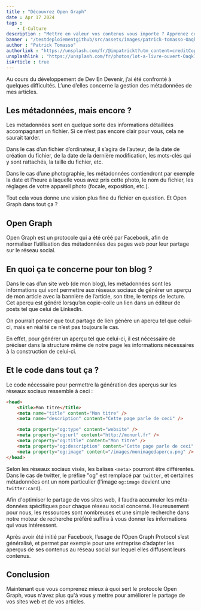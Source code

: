 ```yaml
---
title : "Découvrez Open Graph"
date : Apr 17 2024
tags :
    - I-Culture
description : "Mettre en valeur vos contenus vous importe ? Apprenez comment les partager tout en beauté avec Open Graph."
banner : "/testdeploiementgithub/src/assets/images/patrick-tomasso-Oaqk7qqNh_c-unsplash.webp"
author : "Patrick Tomasso"
authorlink : "https://unsplash.com/fr/@impatrickt?utm_content=creditCopyText&utm_medium=referral&utm_source=unsplash"
unsplashlink : "https://unsplash.com/fr/photos/lot-a-livre-ouvert-Oaqk7qqNh_c?utm_content=creditCopyText&utm_medium=referral&utm_source=unsplash"
isArticle : true
---
```



Au cours du développement de Dev En Devenir, j’ai été confronté à quelques difficultés. L’une d’elles concerne la gestion des métadonnées de mes articles.

## Les métadonnées, mais encore ?

Les métadonnées sont en quelque sorte des informations détaillées accompagnant un fichier. Si ce n’est pas encore clair pour vous, cela ne saurait tarder.

Dans le cas d’un fichier d’ordinateur, il s’agira de l’auteur, de la date de création du fichier, de la date de la dernière modification, les mots-clés qui y sont rattachés, la taille du fichier, etc.

Dans le cas d’une photographie, les métadonnées contiendront par exemple la date et l’heure à laquelle vous avez pris cette photo, le nom du fichier, les réglages de votre appareil photo (focale, exposition, etc.).

Tout cela vous donne une vision plus fine du fichier en question. Et Open Graph dans tout ça ?

## Open Graph

Open Graph est un protocole qui a été créé par Facebook, afin de normaliser l’utilisation des métadonnées des pages web pour leur partage sur le réseau social.

## En quoi ça te concerne pour ton blog ?

Dans le cas d’un site web (de mon blog), les métadonnées sont les informations qui vont permettre aux réseaux sociaux de générer un aperçu de mon article avec la bannière de l’article, son titre, le temps de lecture. Cet aperçu est généré lorsqu’on copie-colle un lien dans un éditeur de posts tel que celui de LinkedIn.

<Picture image={opengraphscreenshot} caption="Aperçu généré grâce à Open Graph" />

On pourrait penser que tout partage de lien génère un aperçu tel que celui-ci, mais en réalité ce n’est pas toujours le cas.

En effet, pour générer un aperçu tel que celui-ci, il est nécessaire de préciser dans la structure même de notre page les informations nécessaires à la construction de celui-ci.

## Et le code dans tout ça ?

Le code nécessaire pour permettre la génération des aperçus sur les réseaux sociaux ressemble à ceci :

```html
<head>
	<title>Mon titre</title>
	<meta name="title" content="Mon titre" />
	<meta name="description" content="Cette page parle de ceci" />

	<meta property="og:type" content="website" />
	<meta property="og:url" content="http://monurl.fr" />
	<meta property="og:title" content="Mon titre" />
	<meta property="og:description" content="Cette page parle de ceci" />
	<meta property="og:image" content="/images/monimagedapercu.png" />
</head>
```

Selon les réseaux sociaux visés, les balises `<meta>` pourront être différentes. Dans le cas de twitter, le préfixe "og" est remplacé par `twitter`, et certaines métadonnées ont un nom particulier (l'image `og:image` devient une `twitter:card`).

Afin d'optimiser le partage de vos sites web, il faudra accumuler les méta-données spécifiques pour chaque réseau social concerné. Heureusement pour nous, les ressources sont nombreuses et une simple recherche dans notre moteur de recherche préféré suffira à vous donner les informations qui vous intéressent.

Après avoir été initié par Facebook, l’usage de l’Open Graph Protocol s’est généralisé, et permet par exemple pour une entreprise d’adapter les aperçus de ses contenus au réseau social sur lequel elles diffusent leurs contenus.

## Conclusion

Maintenant que vous comprenez mieux à quoi sert le protocole Open Graph, vous n'avez plus qu'à vous y mettre pour améliorer le partage de vos sites web et de vos articles.